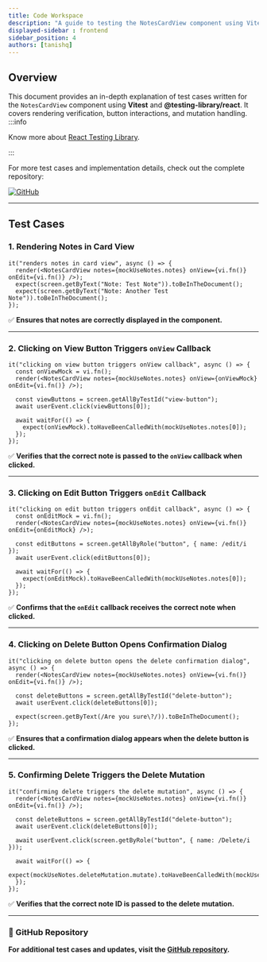 ```yaml
---
title: Code Workspace
description: "A guide to testing the NotesCardView component using Vitest and @testing-library/react."
displayed-sidebar : frontend
sidebar_position: 4
authors: [tanishq]
---
```


## Overview

This document provides an in-depth explanation of test cases written for the `NotesCardView` component using **Vitest** and **@testing-library/react**. It covers rendering verification, button interactions, and mutation handling.
:::info

Know more about [React Testing Library](/docs/frontend/React-Testing-Library/general-overview.md).

:::

For more test cases and implementation details, check out the complete repository:

[![GitHub](https://img.shields.io/badge/View%20on-GitHub-blue?logo=github)](https://github.com/tanishq-cloud/Notty)

---

## Test Cases

### 1. Rendering Notes in Card View

```tsx
it("renders notes in card view", async () => {
  render(<NotesCardView notes={mockUseNotes.notes} onView={vi.fn()} onEdit={vi.fn()} />);
  expect(screen.getByText("Note: Test Note")).toBeInTheDocument();
  expect(screen.getByText("Note: Another Test Note")).toBeInTheDocument();
});
```

✅ **Ensures that notes are correctly displayed in the component.**

---

### 2. Clicking on View Button Triggers `onView` Callback

```tsx
it("clicking on view button triggers onView callback", async () => {
  const onViewMock = vi.fn();
  render(<NotesCardView notes={mockUseNotes.notes} onView={onViewMock} onEdit={vi.fn()} />);

  const viewButtons = screen.getAllByTestId("view-button");
  await userEvent.click(viewButtons[0]);

  await waitFor(() => {
    expect(onViewMock).toHaveBeenCalledWith(mockUseNotes.notes[0]);
  });
});
```

✅ **Verifies that the correct note is passed to the `onView` callback when clicked.**

---

### 3. Clicking on Edit Button Triggers `onEdit` Callback

```tsx
it("clicking on edit button triggers onEdit callback", async () => {
  const onEditMock = vi.fn();
  render(<NotesCardView notes={mockUseNotes.notes} onView={vi.fn()} onEdit={onEditMock} />);

  const editButtons = screen.getAllByRole("button", { name: /edit/i });
  await userEvent.click(editButtons[0]);

  await waitFor(() => {
    expect(onEditMock).toHaveBeenCalledWith(mockUseNotes.notes[0]);
  });
});
```

✅ **Confirms that the `onEdit` callback receives the correct note when clicked.**

---

### 4. Clicking on Delete Button Opens Confirmation Dialog

```tsx
it("clicking on delete button opens the delete confirmation dialog", async () => {
  render(<NotesCardView notes={mockUseNotes.notes} onView={vi.fn()} onEdit={vi.fn()} />);

  const deleteButtons = screen.getAllByTestId("delete-button");
  await userEvent.click(deleteButtons[0]);

  expect(screen.getByText(/Are you sure\?/)).toBeInTheDocument();
});
```

✅ **Ensures that a confirmation dialog appears when the delete button is clicked.**

---

### 5. Confirming Delete Triggers the Delete Mutation

```tsx
it("confirming delete triggers the delete mutation", async () => {
  render(<NotesCardView notes={mockUseNotes.notes} onView={vi.fn()} onEdit={vi.fn()} />);

  const deleteButtons = screen.getAllByTestId("delete-button");
  await userEvent.click(deleteButtons[0]);
  
  await userEvent.click(screen.getByRole("button", { name: /Delete/i }));

  await waitFor(() => {
    expect(mockUseNotes.deleteMutation.mutate).toHaveBeenCalledWith(mockUseNotes.notes[0].note_id);
  });
});
```

✅ **Verifies that the correct note ID is passed to the delete mutation.**

---

### 📌 GitHub Repository
**For additional test cases and updates, visit the [GitHub repository](https://github.com/tanishq-cloud/Notty).**

